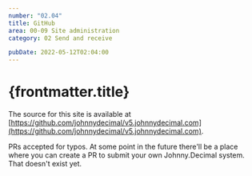 ```yaml
---
number: "02.04"
title: GitHub
area: 00-09 Site administration
category: 02 Send and receive

pubDate: 2022-05-12T02:04:00
---
```


# {frontmatter.title}

The source for this site is available at [https://github.com/johnnydecimal/v5.johnnydecimal.com](https://github.com/johnnydecimal/v5.johnnydecimal.com).

PRs accepted for typos. At some point in the future there'll be a place where you can create a PR to submit your own Johnny.Decimal system. That doesn't exist yet.
